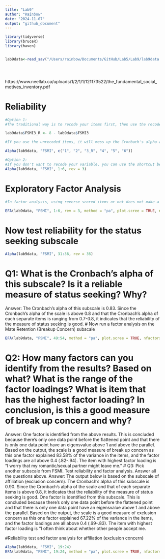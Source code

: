 ```yaml
---
title: "Lab9"
author: "Rainbow"
date: "2024-11-07"
output: "github_document"
---
```




```r
library(tidyverse)
library(bruceR)
library(haven)


lab9data<-read_sav("/Users/rainbow/Documents/GitHub/Lab5/Lab9/lab9data.sav")





```

https://www.neellab.ca/uploads/1/2/1/1/121173522/the_fundamental_social_motives_inventory.pdf

# Reliability
```r
#Option 1: 
#The traditional way is to recode your items first, then use the recoded items to test reliability

lab9data$FSMI3_R <- 8 - lab9data$FSMI3

#If you use the unrecoded items, it will mess up the Cronbach's alpha and lead you to draw wrong conclusion

Alpha(lab9data, "FSMI", c("1", "2", "3_R", "4", "5", "6"))

#Option 2:
#If you don't want to recode your variable, you can use the shortcut below
Alpha(lab9data, "FSMI", 1:6, rev = 3)


```
# Exploratory Factor Analysis
```r
#In factor analysis, using reverse scored items or not does not make a difference in interpretation. If you use unrecoded items, it will just make the loadings negative

EFA(lab9data, "FSMI", 1:6, rev = 3, method = "pa", plot.scree = TRUE, nfactors = c("parallel"))

```
# Now test reliability for the status seeking subscale
```r
Alpha(lab9data, "FSMI", 31:36, rev = 36)
```
# Q1: What is the Cronbach's alpha of this subscale? Is it a reliable measure of status seeking? Why? 
Answer: The Cronbach's alpha of this subscale is 0.83. Since the Cronbach's alpha of the scale is above 0.8 and that the Cronbach's alpha of each separate items is ranging from 0.7-0.8, it indicates that the reliability of the measure of status seeking is good. 
# Now run a factor analysis on the Mate Retention (Breakup Concern) subscale
```r
EFA(lab9data, "FSMI", 49:54, method = "pa", plot.scree = TRUE, nfactors = c("parallel"))

```

# Q2: How many factors can you identify from the results? Based on what? What is the range of the factor loadings? What is item that has the highest factor loading? In conclusion, is this a good measure of break up concern and why?
Answer: One factor is identified from the above results. This is concluded because there's only one data point before the flattened point and that there is only one data point have an eigensvalue above 1 and above the parallel. Based on the output, the scale is a good measure of break up concern as this one factor explained 83.58% of the variance in the items, and the factor loadings are all above 0.4 (.82-.94). The item with highest factor loading is "I worry that my romantic/sexual partner might leave me."
# Q3: Pick another subscale from FSMI. Test reliability and factor analysis. Answer all the questions  above. 
Answer: The output below is based on the subscale of affiliation (exclusion concern). The Cronbach's alpha of this subscale is 0.90. Since the Cronbach's alpha of the scale and that of each separate items is above 0.8, it indicates that the reliability of the measure of status seeking is good. One factor is identified from this subscale. This is concluded because there's only one data point before the flattened point and that there is only one data point have an eigensvalue above 1 and above the parallel. Based on the output, the scale is a good measure of exclusion concern as this one factor explained 67.22% of the variance in the items, and the factor loadings are all above 0.4 (.69-.83). The item with highest factor loading is "I often think about whether other people accept me.

#Reliability test and factor analysis for affiliation (exclusion concern)
```r
Alpha(lab9data, "FSMI", 19:24)
EFA(lab9data, "FSMI", 19:24, method = "pa", plot.scree = TRUE, nfactors = c("parallel"))


```

